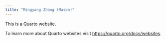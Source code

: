 ```yaml
---
title: "Mingyang Zhang (Mason)"
---
```


This is a Quarto website.

To learn more about Quarto websites visit <https://quarto.org/docs/websites>.
